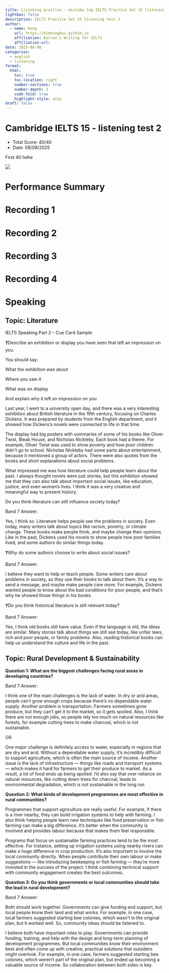```yaml
---
title: Listening practice - mistake log IELTS Practice Set 15 listening test 2
lightbox: false
description: IELTS Practice Set 15 listening test 2
author:
  - name: Hung
    url: https://kimhungbui.github.io
    affiliation: Barron's Writing for IELTS
    affiliation-url: 
date: 2025-08-08
categories:
  - english
  - listening
format:
  html:
    toc: true
    toc-location: right
    number-sections: true
    number-depth: 3
    code-fold: true
    highlight-style: a11y
draft: false
---
```

# Cambridge IELTS 15 - listening test 2
- Total Score: 40/40
- Date: 08/08/2025

First 40 hehe

![](Pasted%20image%2020250808112550.png)


# Performance Summary


# Recording 1


# Recording 2



# Recording 3

# Recording 4

# Speaking
## Topic: Literature

IELTS Speaking Part 2 – Cue Card Sample

❓Describe an exhibition or display you have seen that left an impression on you.

You should say:

What the exhibition was about

Where you saw it

What was on display

And explain why it left an impression on you

Last year, I went to a university open day, and there was a very interesting exhibition about British literature in the 19th century, focusing on Charles Dickens. It was prepared by students from the English department, and it showed how Dickens's novels were connected to life in that time.

The display had big posters with summaries of some of his books like Oliver Twist, Bleak House, and Nicholas Nickleby. Each book had a theme. For example, Oliver Twist was used to show poverty and how poor children didn't go to school. Nicholas Nickleby had some parts about entertainment, because it mentioned a group of actors. There were also quotes from the books and short explanations about social problems.

What impressed me was how literature could help people learn about the past. I always thought novels were just stories, but this exhibition showed me that they can also talk about important social issues, like education, justice, and even women's lives. I think it was a very creative and meaningful way to present history.

Do you think literature can still influence society today?

Band 7 Answer:

Yes, I think so. Literature helps people see the problems in society. Even today, many writers talk about topics like racism, poverty, or climate change. These books make people think, and maybe change their opinions. Like in the past, Dickens used his novels to show people how poor families lived, and some authors do similar things today.

❓Why do some authors choose to write about social issues?

Band 7 Answer:

I believe they want to help or teach people. Some writers care about problems in society, so they use their books to talk about them. It's a way to send a message, and maybe make people care more. For example, Dickens wanted people to know about the bad conditions for poor people, and that's why he showed those things in his books.

❓Do you think historical literature is still relevant today?

Band 7 Answer:

Yes, I think old books still have value. Even if the language is old, the ideas are similar. Many stories talk about things we still see today, like unfair laws, rich and poor people, or family problems. Also, reading historical books can help us understand the culture and life in the past.

## Topic: Rural Development & Sustainability

__Question 1: What are the biggest challenges facing rural areas in developing countries?__

Band 7 Answer:

I think one of the main challenges is the lack of water. In dry or arid areas, people can't grow enough crops because there's no dependable water supply. Another problem is transportation. Farmers sometimes grow produce, but they can't get it to the market, so it gets spoiled. Also, I think there are not enough jobs, so people rely too much on natural resources like forests, for example cutting trees to make charcoal, which is not sustainable.

OR

One major challenge is definitely access to water, especially in regions that are dry and arid. Without a dependable water supply, it's incredibly difficult to support agriculture, which is often the main source of income. Another issue is the lack of infrastructure — things like roads and transport systems — which makes it hard for farmers to get their produce to market. As a result, a lot of food ends up being spoiled. I'd also say that over-reliance on natural resources, like cutting down trees for charcoal, leads to environmental degradation, which is not sustainable in the long run


__Question 2: What kinds of development programmes are most effective in rural communities?__

Programmes that support agriculture are really useful. For example, if there is a river nearby, they can build irrigation systems to help with farming. I also think helping people learn new techniques like food preservation or fish farming can make a big difference. It's better when the community is involved and provides labour because that makes them feel responsible.


Programs that focus on sustainable farming practices tend to be the most effective. For instance, setting up irrigation systems using nearby rivers can make a huge difference in crop production. It's also important to involve the local community directly. When people contribute their own labour or make suggestions — like introducing beekeeping or fish farming — they're more invested in the success of the project. I think combining technical support with community engagement creates the best outcomes.

__Question 3: Do you think governments or local communities should take the lead in rural development?__

Band 7 Answer:

Both should work together. Governments can give funding and support, but local people know their land and what works. For example, in one case, local farmers suggested starting bee colonies, which wasn't in the original plan, but it worked well. So, community ideas should be listened to.


I believe both have important roles to play. Governments can provide funding, training, and help with the design and long-term planning of development programmes. But local communities know their environment best and often come up with creative, practical solutions that outsiders might overlook. For example, in one case, farmers suggested starting bee colonies, which weren't part of the original plan, but ended up becoming a valuable source of income. So collaboration between both sides is key.

